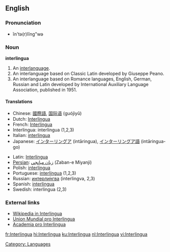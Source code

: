 {{interwiktionary|code=ia}}
==English==
{{wikipedia}}

===Pronunciation===
*ĭn'tə(r)lĭng"wə

===Noun===
'''interlingua'''

#An [[interlanguage]].
#An interlanguage based on Classic Latin developed by Giuseppe Peano.
#An interlanguage based on Romance languages, English, German, Russian and Latin developed by International Auxiliary Language Association, published in 1951.

====Translations====
{{top}}
*Chinese: [[國際語]], [[国际语]] (guójìyǔ)[[]]
*Dutch: [[Interlingua]]
*French: [[Interlingua]]
*Interlingua: interlingua (1,2,3)
*Italian: [[interlingua]]
*Japanese: [[インターリングア]] (intāringua), [[インターリングア語]] (intāringua-go)
{{mid}}
*Latin: [[Interlingua]]
*[[Persian]]: [[زبان ميانجي]] (Zaban-e Miyanji)
*Polish: [[interlingua]] {{f}}
*Portuguese: [[interlíngua]] {{f}} (1,2,3)
*Russian: [[интерлингва|интерли́нгва]] {{f}} (interlingva, 2,3)
*Spanish: [[interlingua]]
*Swedish: interlingua (2,3)
{{bottom}}

===External links===
* [http://ia.wikipedia.org Wikipedia in Interlingua]
* [http://www.interlingua.com Union Mundial pro Interlingua]
* [http://www.yahoogroups.com/group/academiaprointerlingua/ Academia pro Interlingua]

[[Category: Languages]]

[[fr:Interlingua]]
[[hi:Interlingua]]
[[ku:Interlingua]]
[[nl:Interlingua]]
[[vi:Interlingua]]